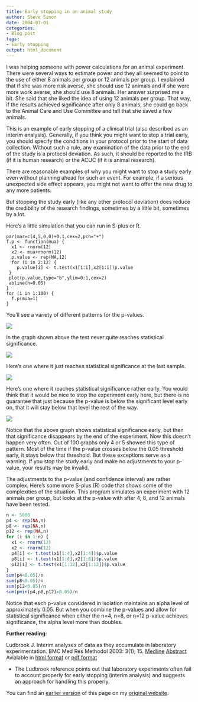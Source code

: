 ```yaml
---
title: Early stopping in an animal study
author: Steve Simon
date: 2004-07-01
categories:
- Blog post
tags:
- Early stopping
output: html_document
---
```

I was helping someone with power calculations for an animal experiment.
There were several ways to estimate power and they all seemed to point
to the use of either 8 animals per group or 12 animals per group. I
explained that if she was more risk averse, she should use 12 animals
and if she were more work averse, she should use 8 animals. Her answer
surprised me a bit. She said that she liked the idea of using 12 animals
per group. That way, if the results achieved significance after only 8
animals, she could go back to the Animal Care and Use Committee and tell
that she saved a few animals.

This is an example of early stopping of a clinical trial (also described
as an interim analysis). Generally, if you think you might want to stop
a trial early, you should specify the conditions in your protocol prior
to the start of data collection. Without such a rule, any examination of
the data prior to the end of the study is a protocol deviation. As such,
it should be reported to the IRB (if it is human research) or the ACUC
(if it is animal research).

There are reasonable examples of why you might want to stop a study
early even without planning ahead for such an event. For example, if a
serious unexpected side effect appears, you might not want to offer the
new drug to any more patients.

But stopping the study early (like any other protocol deviation) does
reduce the credibility of the research findings, sometimes by a little
bit, sometimes by a lot.

Here's a little simulation that you can run in S-plus or R.

```{}
par(mar=c(4,5,0,0)+0.1,cex=2,pch="+")
f.p <- function(mua) {
  x1 <- rnorm(12)
  x2 <- mua+rnorm(12)
  p.value <- rep(NA,12)
  for (i in 2:12) {
    p.value[i] <- t.test(x1[1:i],x2[1:i])p.value
 }
 plot(p.value,type="b",ylim=0:1,cex=2)
 abline(h=0.05)
}
for (i in 1:100) {
  f.p(mua=1)
}
```

You'll see a variety of different patterns for the p-values.

![](http://www.pmean.com/images/04/EarlyStopping01.gif)

In the graph shown above the test never quite reaches statistical
significance.

![](http://www.pmean.com/images/04/EarlyStopping02.gif)

Here's one where it just reaches statistical significance at the last
sample.

![](http://www.pmean.com/images/04/EarlyStopping03.gif)

Here's one where it reaches statistical significance rather early. You
would think that it would be nice to stop the experiment early here, but
there is no guarantee that just because the p-value is below the
significant level early on, that it will stay below that level the rest
of the way.

![](http://www.pmean.com/images/04/EarlyStopping04.gif)

Notice that the above graph shows statistical significance early, but
then that significance disappears by the end of the experiment. Now this
doesn't happen very often. Out of 100 graphs only 4 or 5 showed this
type of pattern. Most of the time if the p-value crosses below the 0.05
threshold early, it stays below that threshold. But these exceptions
serve as a warning. If you stop the study early and make no adjustments
to your p-value, your results may be invalid.

The adjustments to the p-value (and confidence interval) are rather
complex. Here's some more S-plus (R) code that shows some of the
complexities of the situation. This program simulates an experiment with
12 animals per group, but looks at the p-value with after 4, 8, and 12
animals have been tested.

```r
n <- 5000
p4 <- rep(NA,n)
p8 <- rep(NA,n)
p12 <- rep(NA,n)
for (i in 1:n) {
  x1 <- rnorm(12)
  x2 <- rnorm(12)
  p4[i] <- t.test(x1[1:4],x2[1:4])$p.value
  p8[i] <- t.test(x1[1:8],x2[1:8])$p.value
  p12[i] <- t.test(x1[1:12],x2[1:12])$p.value
}
sum(p4<0.05)/n
sum(p8<0.05)/n
sum(p12<0.05)/n
sum(pmin(p4,p8,p12)<0.05)/n
```


Notice that each p-value considered in isolation maintains an alpha
level of approximately 0.05. But when you combine the p-values and allow
for statistical significance when either the n=4, n=8, or n=12 p-value
achieves significance, the alpha level more than doubles.

**Further reading:**

Ludbrook J. Interim analyses of data as they accumulate in laboratory
experimentation. BMC Med Res Methodol 2003: 3(1); 15.
[Medline](http://www.ncbi.nlm.nih.gov/entrez/query.fcgi?cmd=Retrieve&db=PubMed&list_uids=12930561&dopt=Abstract)
[Abstract](http://www.biomedcentral.com/1471-2288/3/15/abstract)
Avialable in [html format](http://www.biomedcentral.com/1471-2288/3/15)
or [pdf format](http://www.biomedcentral.com/content/pdf/1471-2288-3-15.pdf)

+ The Ludbrook reference points out that laboratory
experiments often fail to account properly for early stopping
(interim analysis) and suggests an approach for handling this
properly.

You can find an [earlier version](http://www.pmean.com/04/EarlyStoppingAnimal.html) of this page on my [original website](http://www.pmean.com/original_site.html).
